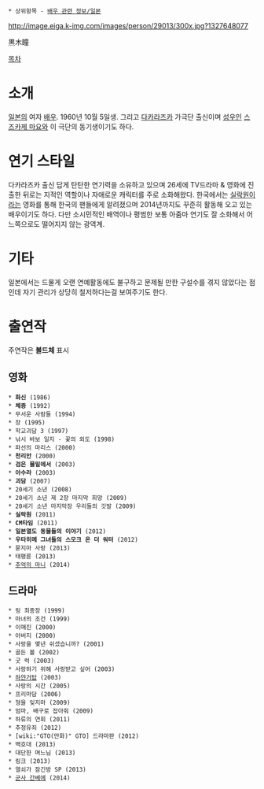  * 상위항목 - [[배우 관련 정보/일본]]

http://image.eiga.k-img.com/images/person/29013/300x.jpg?1327648077

黒木瞳

[[목차]]

= 소개 = 
[[일본]]의 여자 [[배우]]. 1960년 10월 5일생. 그리고 [[다카라즈카]] 가극단 출신이며 [[성우]]인 [[스즈카제 마요]]와 이 극단의 동기생이기도 하다.

= 연기 스타일 =
다카라즈카 출신 답게 탄탄한 연기력을 소유하고 있으며 26세에 TV드라마 & 영화에 진출한 뒤로는 지적인 역할이나 자애로운 캐릭터를 주로 소화해왔다. 한국에서는 [[실락원]]이라는 영화를 통해 한국의 팬들에게 알려졌으며 2014년까지도 꾸준히 활동해 오고 있는 배우이기도 하다. 다만 소시민적인 배역이나 평범한 보통 아줌마 연기도 잘 소화해서 어느쪽으로도 떨어지지 않는 광역계.

= 기타 =
일본에서는 드물게 오랜 연예활동에도 불구하고 문제될 만한 구설수를 겪지 않았다는 점인데 자기 관리가 상당히 철저하다는걸 보여주기도 한다.

= 출연작 =
주연작은 '''볼드체''' 표시
== 영화 ==
 * '''화신''' (1986)
 * '''체증''' (1992)
 * 무서운 사람들 (1994)
 * 장 (1995)
 * 학교괴담 3 (1997)
 * 낚시 바보 일지 - 꽃의 외도 (1998)
 * 파선의 마리스 (2000)
 * '''천리안''' (2000)
 * '''검은 물밑에서''' (2003)
 * '''아수라''' (2003)
 * '''괴담''' (2007)
 * 20세기 소년 (2008)
 * 20세기 소년 제 2장 마지막 희망 (2009)
 * 20세기 소년 마지막장 우리들의 깃발 (2009)
 * '''실락원''' (2011)
 * '''CM타임''' (2011)
 * '''일본열도 동물들의 이야기''' (2012)
 * '''우타히메 그녀들의 스모크 온 더 워터''' (2012)
 * 묻지마 사랑 (2013)
 * 태평륜 (2013)
 * [[추억의 마니]] (2014)

== 드라마 ==
 * 링 최종장 (1999)
 * 마녀의 조건 (1999)
 * 이매진 (2000)
 * 아버지 (2000)
 * 사랑을 몇년 쉬셨습니까? (2001)
 * 골든 볼 (2002)
 * 굿 럭 (2003)
 * 사랑하기 위해 사랑받고 싶어 (2003)
 * [[하얀거탑]] (2003)
 * 사랑의 시간 (2005)
 * 프리마담 (2006)
 * 형을 잊지마 (2009)
 * 엄마, 배구로 잡아줘 (2009)
 * 하류의 연회 (2011)
 * 추정유죄 (2012)
 * [wiki:"GTO(만화)" GTO] 드라마판 (2012)
 * 백호대 (2013)
 * 대단한 며느님 (2013)
 * 링크 (2013)
 * 열쇠가 잠긴방 SP (2013)
 * [[군사 간베에]] (2014)

 
